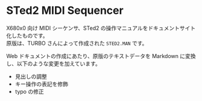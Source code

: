 # STed2 MIDI Sequencer

X680x0 向け MIDI シーケンサ、STed2 の操作マニュアルをドキュメントサイト化したものです。<br />
原版は、TURBO さんによって作成された `STED2.MAN` です。

Web ドキュメントの作成にあたり、原版のテキストデータを Markdown に変換し、以下のような変更を加えています。

- 見出しの調整
- キー操作の表記を修飾
- typo の修正
